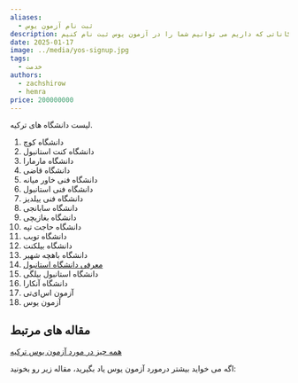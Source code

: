 ```yaml
---
aliases:
  - ثبت نام آزمون یوس
description: ما در کافی نت دی با تجربه ای و امکاناتی که داریم می توانیم شما را در آزمون یوس ثبت نام کنیم.
date: 2025-01-17
image: ../media/yos-signup.jpg
tags:
  - خدمت
authors:
  - zachshirow
  - hemra
price: 200000000
---
```



لیست دانشگاه های ترکیه. 

1. دانشگاه کوچ
2. دانشگاه کنت استانبول
3. دانشگاه مارمارا
4. دانشگاه قاضی
5. دانشگاه فنی خاور میانه
6. دانشگاه فنی استانبول
7. دانشگاه فنی ییلدیز
8. دانشگاه سابانجی
9. دانشگاه بغازیچی
10. دانشگاه حاجت تپه
11. دانشگاه توبب
12. دانشگاه بیلکنت
13. دانشگاه باهچه شهیر
14. [معرفی دانشگاه استانبول](../blog/istanbul-university.md)
15. دانشگاه استانبول بیلگی
16. دانشگاه آنکارا
17. آزمون اس‌ای‌تی
18. آزمون یوس

## مقاله های مرتبط

[همه چیز در مورد آزمون یوس ترکیه](../blog/about-yos-exam.md)


اگه می خواید بیشتر درمورد آزمون یوس یاد بگیرید، مقاله زیر رو بخونید: 

<BlogCardLink  id="about-yos-exam" collection="blog" />





